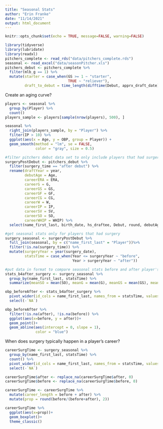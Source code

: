 ```yaml
---
title: "Seasonal Stats"
author: "Erin Franke"
date: "11/14/2021"
output: html_document
---
```


```r
knitr::opts_chunk$set(echo = TRUE, message=FALSE, warning=FALSE)
```

```r
library(tidyverse)
library(lubridate)
library(readxl)
pitchers_complete <- read_rds("data/pitchers_complete.rds")
seasonal <- read_excel("data/seasonPitcher.xls")
pitchers_debut <- pitchers_complete %>%
  filter(mlb_g == 1) %>%
  mutate(starter = case_when(GS >= 1 ~ "starter", 
                             TRUE ~ "reliever"), 
         draft_to_debut = time_length(difftime(Debut, apprx_draft_date), "years"))
```

Create an aging curve? 
```r
players <- seasonal %>%
  group_by(Player) %>%
  count()
players_sample <- players[sample(nrow(players), 500), ]

seasonal %>%
  right_join(players_sample, by = "Player") %>%
  filter(IP > 10) %>%
  ggplot(aes(x = Age, y = OBP, group = Player)) +
  geom_smooth(method = "lm", se = FALSE,
              color = "gray", size = 0.5)
```


```r
#filter pitchers debut data set to only include players that had surgery after debut
surgeryPostDebut <- pitchers_debut %>%
  filter(surgery_time == "after debut") %>%
  rename(draftYear = year, 
         debutAge = Age, 
         careerERA = ERA, 
         careerG = G, 
         careerGS = GS, 
         careerGF = GF, 
         careerCG = CG, 
         careerW = W, 
         careerIP = IP, 
         careerSV = SV, 
         careerSO = SO, 
         careerWHIP = WHIP) %>%
  select(name_first_last, birth_date, hs_draftee, Debut, round, debutAge, draftYear, pick, From, To, Yrs, ASG, WAR, careerERA, careerG, careerGS, careerGF, careerCG, careerW, careerIP, careerSV, careerSV, careerSO, careerWHIP, surgery_date, tj_surgeon, surgery_age, apprx_draft_date, surgery_time)

#get seasonal stats only for players that had surgery
surgery_seasonal <- surgeryPostDebut %>%
  full_join(seasonal, by = c("name_first_last" = "Player"))%>%
  filter(!is.na(surgery_time)) %>%
  mutate(surgeryYear = year(surgery_date), 
         statsTime = case_when(Year <= surgeryYear ~ "before", 
                               Year > surgeryYear ~ "after"))

#put data in format to compare seasonal stats before and after player's surgery
stats_b4after_surgery <- surgery_seasonal %>%
  group_by(name_first_last, statsTime) %>%
  summarize(meanSO = mean(SO), meanG = mean(G), meanGS = mean(GS), meanW = mean(W), meanL = mean(L), meanWL = mean(`W-L%`), meanSV = mean(SV), meanIP = mean(IP), meanERA = mean(ERA), meanFIP = mean(FIP), meanK = mean(`K%`), meanBB = mean(`BB%`), meanERAplus = mean(`ERA+`), meanBAbip = mean(BAbip), meanOBP = mean(OBP), meanSLG = mean(SLG), meanOPS = mean(OPS))

obp_beforeAfter <- stats_b4after_surgery %>%
  pivot_wider(id_cols = name_first_last, names_from = statsTime, values_from = meanOBP) %>%
  select(-`NA`)

obp_beforeAfter %>%
  filter(!is.na(after), !is.na(before)) %>%
  ggplot(aes(x=before, y = after))+
  geom_point()+
  geom_abline(aes(intercept = 0, slope = 1),
              color = "blue")
```

When does surgery typically happen in a player's career?
```r
careerSurgTime <- surgery_seasonal %>%
  group_by(name_first_last, statsTime) %>%
  count() %>%
  pivot_wider(id_cols = name_first_last, names_from = statsTime, values_from = n) %>%
  select(-`NA`)

careerSurgTime$after <- replace_na(careerSurgTime$after, 0)
careerSurgTime$before <- replace_na(careerSurgTime$before, 0)

careerSurgTime <- careerSurgTime %>%
  mutate(career_length = before + after) %>%
  mutate(prop = round(before/(before+after), 2))

careerSurgTime %>%
  ggplot(aes(x=prop))+
  geom_boxplot()+
  theme_classic()
```

